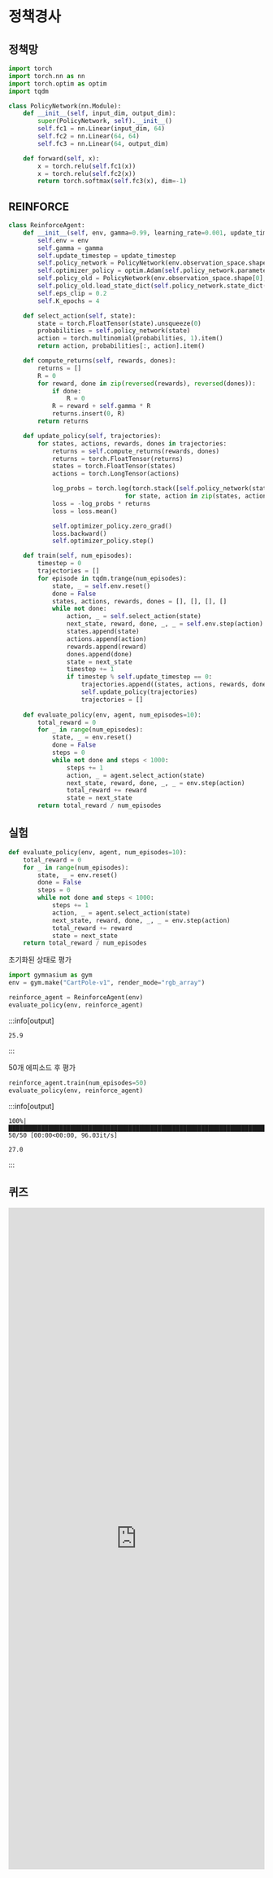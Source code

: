 

# 정책경사

## 정책망


```python copy
import torch
import torch.nn as nn
import torch.optim as optim
import tqdm

class PolicyNetwork(nn.Module):
    def __init__(self, input_dim, output_dim):
        super(PolicyNetwork, self).__init__()
        self.fc1 = nn.Linear(input_dim, 64)
        self.fc2 = nn.Linear(64, 64)
        self.fc3 = nn.Linear(64, output_dim)

    def forward(self, x):
        x = torch.relu(self.fc1(x))
        x = torch.relu(self.fc2(x))
        return torch.softmax(self.fc3(x), dim=-1)
```


## REINFORCE


```python copy
class ReinforceAgent:
    def __init__(self, env, gamma=0.99, learning_rate=0.001, update_timestep=2000):
        self.env = env
        self.gamma = gamma
        self.update_timestep = update_timestep
        self.policy_network = PolicyNetwork(env.observation_space.shape[0], env.action_space.n)
        self.optimizer_policy = optim.Adam(self.policy_network.parameters(), lr=learning_rate)
        self.policy_old = PolicyNetwork(env.observation_space.shape[0], env.action_space.n)
        self.policy_old.load_state_dict(self.policy_network.state_dict())
        self.eps_clip = 0.2
        self.K_epochs = 4

    def select_action(self, state):
        state = torch.FloatTensor(state).unsqueeze(0)
        probabilities = self.policy_network(state)
        action = torch.multinomial(probabilities, 1).item()
        return action, probabilities[:, action].item()

    def compute_returns(self, rewards, dones):
        returns = []
        R = 0
        for reward, done in zip(reversed(rewards), reversed(dones)):
            if done:
                R = 0
            R = reward + self.gamma * R
            returns.insert(0, R)
        return returns

    def update_policy(self, trajectories):
        for states, actions, rewards, dones in trajectories:
            returns = self.compute_returns(rewards, dones)
            returns = torch.FloatTensor(returns)
            states = torch.FloatTensor(states)
            actions = torch.LongTensor(actions)

            log_probs = torch.log(torch.stack([self.policy_network(state)[action] 
                                for state, action in zip(states, actions)]))
            loss = -log_probs * returns
            loss = loss.mean()

            self.optimizer_policy.zero_grad()
            loss.backward()
            self.optimizer_policy.step()

    def train(self, num_episodes):
        timestep = 0
        trajectories = []
        for episode in tqdm.trange(num_episodes):
            state, _ = self.env.reset()
            done = False
            states, actions, rewards, dones = [], [], [], []
            while not done:
                action, _ = self.select_action(state)
                next_state, reward, done, _, _ = self.env.step(action)
                states.append(state)
                actions.append(action)
                rewards.append(reward)
                dones.append(done)
                state = next_state
                timestep += 1
                if timestep % self.update_timestep == 0:
                    trajectories.append((states, actions, rewards, dones))
                    self.update_policy(trajectories)
                    trajectories = []
                    
    def evaluate_policy(env, agent, num_episodes=10):
        total_reward = 0
        for _ in range(num_episodes):
            state, _ = env.reset()
            done = False
            steps = 0
            while not done and steps < 1000:
                steps += 1
                action, _ = agent.select_action(state)
                next_state, reward, done, _, _ = env.step(action)
                total_reward += reward
                state = next_state
        return total_reward / num_episodes
```


## 실험


```python copy
def evaluate_policy(env, agent, num_episodes=10):
    total_reward = 0
    for _ in range(num_episodes):
        state, _ = env.reset()
        done = False
        steps = 0
        while not done and steps < 1000:
            steps += 1
            action, _ = agent.select_action(state)
            next_state, reward, done, _, _ = env.step(action)
            total_reward += reward
            state = next_state
    return total_reward / num_episodes
```


초기화된 상태로 평가


```python copy
import gymnasium as gym
env = gym.make("CartPole-v1", render_mode="rgb_array")

reinforce_agent = ReinforceAgent(env)
evaluate_policy(env, reinforce_agent)
```

:::info[output]
```
25.9
```

:::


50개 에피소드 후 평가


```python copy
reinforce_agent.train(num_episodes=50)
evaluate_policy(env, reinforce_agent)
```

:::info[output]
```
100%|██████████████████████████████████████████████████████████████████████████████████| 50/50 [00:00<00:00, 96.03it/s]

```

```
27.0
```

:::


## 퀴즈

<iframe src="https://tally.so/embed/wodEQb?alignLeft=1&hideTitle=1&transparentBackground=1&dynamicHeight=1" loading="lazy" width="100%" height="1300" frameborder="0" marginheight="0" marginwidth="0" title="[RL] 정책 경사"></iframe>